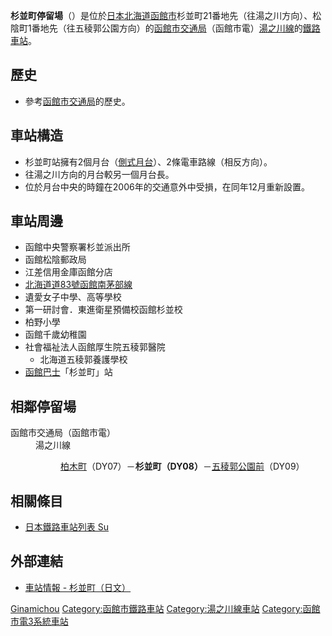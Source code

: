 {{日本車站資訊
|公司色 = #1C218C
|文字色 = 
|站名 = 杉並町停留場
|圖片 = Suginamicho_Station.jpg
|pxl = 240px
|圖片說明 = 杉並町停留場（攝於2009年5月）
|日文原名 = 杉並町
|平假名 = すぎなみちょう
|羅馬拼音 = Suginamichō
|副站名 = 
|前一站 = DY07 [[柏木町停留場|柏木町]]
|前一站距離 = 0.6
|後一站距離 = 0.6
|後一站 = [[五稜郭公園前停留場|五稜郭公園前]] DY09
|電報略號 = 
|車站編號 = '''DY08'''
|停站路線數 = 
|所屬公司 = [[函館市交通局|函館市交通局]]
|所屬路線 = 湯之川線
|距離 = 2.9
|起點站 = [[湯之川停留場|湯之川]]
|所在地 = [[北海道|北海道]][[函館市|函館市]]杉並町
|車站構造 = 地面車站
|月台配置 = 2面2線
|啟用年月日 = 
|廢站年月日 = 
|乘客人數 = 
|上下車人次 = 
|統計年度 = 
|轉車 = 
|備註 = 
|全寬備註 = 
}}
'''杉並町停留場'''（{{jpn|j=杉並町停留場|hg=すぎなみちょうていりゅうじょう|rm=Suginamichō teiryūjō|f=y}}）是位於[[日本|日本]][[北海道|北海道]][[函館市|函館市]]杉並町21番地先（往湯之川方向）、松陰町1番地先（往五稜郭公園方向）的[[函館市交通局|函館市交通局]]（函館市電）[[湯之川線|湯之川線]]的[[鐵路車站|鐵路車站]]。

== 歷史 ==
* 參考[[函館市交通局|函館市交通局]]的歷史。

== 車站構造 ==
* 杉並町站擁有2個月台（[[側式月台|側式月台]]）、2條電車路線（相反方向）。
* 往湯之川方向的月台較另一個月台長。
* 位於月台中央的時鐘在2006年的交通意外中受損，在同年12月重新設置。

== 車站周邊 ==
* 函館中央警察署杉並派出所
* 函館松陰郵政局
* 江差信用金庫函館分店
* [[北海道道83號函館南茅部線|北海道道83號函館南茅部線]]
* 遺愛女子中學、高等學校
* 第一研討會．東進衛星預備校函館杉並校
* 柏野小學
* 函館千歲幼稚園
* 社會福祉法人函館厚生院五稜郭醫院
** 北海道五稜郭養護學校
* [[函館巴士|函館巴士]]「杉並町」站

== 相鄰停留場 ==
; 函館市交通局（函館市電）
: 湯之川線
:: [[柏木町停留場|柏木町]]（DY07）－'''杉並町（DY08）'''－[[五稜郭公園前停留場|五稜郭公園前]]（DY09）

==相關條目==
* [[日本鐵路車站列表_Su|日本鐵路車站列表 Su]]

== 外部連結 ==
* [https://web.archive.org/web/20110607133032/http://www.city.hakodate.hokkaido.jp/transport/rosen/tei/suginami.htm 車站情報 - 杉並町（日文）]

{{函館市電}}

{{DEFAULTSORT:Suginamicho}}
[[Category:日本鐵路車站_Su|Ginamichou]]
[[Category:函館市鐵路車站|Category:函館市鐵路車站]]
[[Category:湯之川線車站|Category:湯之川線車站]]
[[Category:函館市電3系統車站|Category:函館市電3系統車站]]